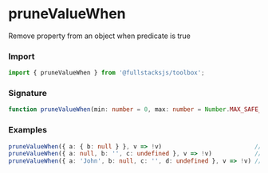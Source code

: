 # pruneValueWhen

Remove property from an object when predicate is true

### Import

```typescript copy
import { pruneValueWhen } from '@fullstacksjs/toolbox';
```

### Signature

```typescript copy
function pruneValueWhen(min: number = 0, max: number = Number.MAX_SAFE_INTEGER): number {}
```

### Examples

```typescript copy
pruneValueWhen({ a: { b: null } }, v => !v)                          // { a: { b: null } }
pruneValueWhen({ a: null, b: '', c: undefined }, v => !v)            // {}
pruneValueWhen({ a: 'John', b: null, c: '', d: undefined }, v => !v) // { a: 'John' }
```
